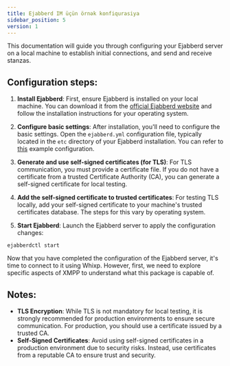 ```yaml
---
title: Ejabberd IM üçün örnək konfiqurasiya
sidebar_position: 5
version: 1
---
```


This documentation will guide you through configuring your Ejabberd server on a local machine to establish initial connections, and send and receive stanzas.

## Configuration steps:

1. **Install Ejabberd**: First, ensure Ejabberd is installed on your local machine. You can download it from the [official Ejabberd website](https://www.process-one.net/en/ejabberd/downloads/) and follow the installation instructions for your operating system.

2. **Configure basic settings**: After installation, you'll need to configure the basic settings. Open the `ejabberd.yml` configuration file, typically located in the `etc` directory of your Ejabberd installation. You can refer to [this](https://github.com/processone/ejabberd/blob/master/ejabberd.yml.example) example configuration.

3. **Generate and use self-signed certificates (for TLS)**: For TLS communication, you must provide a certificate file. If you do not have a certificate from a trusted Certificate Authority (CA), you can generate a self-signed certificate for local testing.

4. **Add the self-signed certificate to trusted certificates**: For testing TLS locally, add your self-signed certificate to your machine's trusted certificates database. The steps for this vary by operating system.

5. **Start Ejabberd**: Launch the Ejabberd server to apply the configuration changes:

```console
ejabberdctl start
```

Now that you have completed the configuration of the Ejabberd server, it's time to connect to it using Whixp. However, first, we need to explore specific aspects of XMPP to understand what this package is capable of.

## Notes:

- **TLS Encryption**: While TLS is not mandatory for local testing, it is strongly recommended for production environments to ensure secure communication. For production, you should use a certificate issued by a trusted CA.
- **Self-Signed Certificates**: Avoid using self-signed certificates in a production environment due to security risks. Instead, use certificates from a reputable CA to ensure trust and security.
